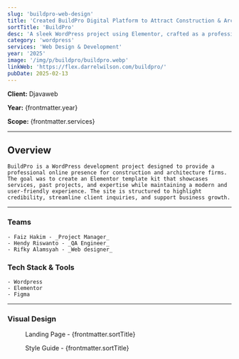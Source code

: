```yaml
---
slug: 'buildpro-web-design'
title: 'Created BuildPro Digital Platform to Attract Construction & Architecture Clients'
sortTitle: 'BuildPro'
desc: 'A sleek WordPress project using Elementor, crafted as a professional template kit for construction & architecture firms with service-focused design.'
category: 'wordpress'
services: 'Web Design & Development'
year: '2025'
image: '/img/p/buildpro/buildpro.webp'
linkWeb: 'https://flex.darrelwilson.com/buildpro/'
pubDate: 2025-02-13
---
```


**Client:** Djavaweb

**Year:** {frontmatter.year}

**Scope:** {frontmatter.services}

---


## Overview

    BuildPro is a WordPress development project designed to provide a professional online presence for construction and architecture firms. The goal was to create an Elementor template kit that showcases services, past projects, and expertise while maintaining a modern and user-friendly experience. The site is structured to highlight credibility, streamline client inquiries, and support business growth.

---

### Teams

    - Faiz Hakim - _Project Manager_
    - Hendy Riswanto - _QA Engineer_
    - Rifky Alamsyah - _Web designer_

### Tech Stack & Tools

    - Wordpress
    - Elementor
    - Figma

---

### Visual Design

<figure>
  <Picture
    src={landingPage}
    alt='high fidelity design'
    formats={['avif', 'webp']}
  />
  <figcaption class='text-center'>
    Landing Page - {frontmatter.sortTitle}
  </figcaption>
</figure>

<figure>
  <Picture
    src={styleGuide}
    alt='high fidelity design'
    formats={['avif', 'webp']}
  />
  <figcaption class='text-center'>
    Style Guide - {frontmatter.sortTitle}
  </figcaption>
</figure>

